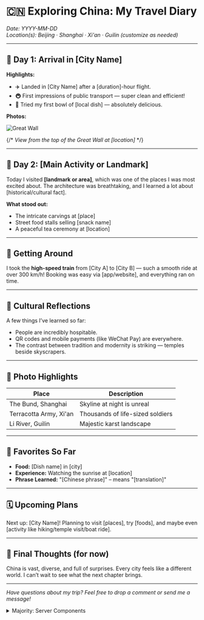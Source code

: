 
<BackHomeButton/>


# 🇨🇳 Exploring China: My Travel Diary

*Date: YYYY-MM-DD*  
*Location(s): Beijing · Shanghai · Xi'an · Guilin (customize as needed)*

---

## 🧳 Day 1: Arrival in [City Name]

**Highlights:**
- ✈️ Landed in [City Name] after a [duration]-hour flight.
- 🚇 First impressions of public transport — super clean and efficient!
- 🍜 Tried my first bowl of [local dish] — absolutely delicious.

**Photos:**

![Great Wall](/great-wall.jpg)


{/* *View from the top of the Great Wall at [location]* */}

---

## 🏯 Day 2: [Main Activity or Landmark]

Today I visited **[landmark or area]**, which was one of the places I was most excited about. The architecture was breathtaking, and I learned a lot about [historical/cultural fact].

**What stood out:**
- The intricate carvings at [place]
- Street food stalls selling [snack name]
- A peaceful tea ceremony at [location]

---

## 🚅 Getting Around

I took the **high-speed train** from [City A] to [City B] — such a smooth ride at over 300 km/h! Booking was easy via [app/website], and everything ran on time.

---

## 🧠 Cultural Reflections

A few things I’ve learned so far:
- People are incredibly hospitable.
- QR codes and mobile payments (like WeChat Pay) are everywhere.
- The contrast between tradition and modernity is striking — temples beside skyscrapers.

---

## 📸 Photo Highlights

| Place | Description |  
|-------|-------------|  
| The Bund, Shanghai | Skyline at night is unreal |  
| Terracotta Army, Xi'an | Thousands of life-sized soldiers |  
| Li River, Guilin | Majestic karst landscape |

---

## 🌟 Favorites So Far

- **Food:** [Dish name] in [city]
- **Experience:** Watching the sunrise at [location]
- **Phrase Learned:** "[Chinese phrase]" – means "[translation]"

---

## 🗓️ Upcoming Plans

Next up: [City Name]! Planning to visit [places], try [foods], and maybe even [activity like hiking/temple visit/boat ride].

---

## 💬 Final Thoughts (for now)

China is vast, diverse, and full of surprises. Every city feels like a different world. I can’t wait to see what the next chapter brings.

---

*Have questions about my trip? Feel free to drop a comment or send me a message!*


<details className="mb-1 -mt-2">
  <summary className="text-gray-600 dark:text-gray-400 text-[15px] mb-2">Majority: Server Components</summary>

    Most of the time, I fetch data in a Server Component (like a `page` or `layout`). Occasionally, I'll still use an external library for client-fetches (e.g. `swr`) when working with existing codebases.

    ```jsx
    export default async function Page() {
      let data = await fetch('https://api.vercel.app/blog')
      let posts = await data.json()
      return (
        <ul>
          {posts.map((post) => (
            <li key={post.id}>{post.title}</li>
          ))}
        </ul>
      )
    }
    ```

</details>
